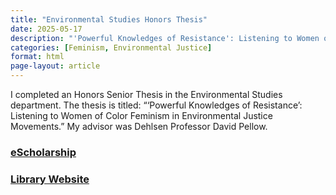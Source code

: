```yaml
---
title: "Environmental Studies Honors Thesis"
date: 2025-05-17
description: "'Powerful Knowledges of Resistance': Listening to Women of Color Feminism in Environmental Justice Movements"
categories: [Feminism, Environmental Justice]
format: html
page-layout: article
---
```


I completed an Honors Senior Thesis in the Environmental Studies department. The thesis is titled: "'Powerful Knowledges of Resistance': Listening to Women of Color Feminism in Environmental Justice Movements." My advisor was Dehlsen Professor David Pellow.

### [eScholarship](https://escholarship.org/uc/item/33f4v76f#main)

### [Library Website](https://www.library.ucsb.edu/2025-winners)
